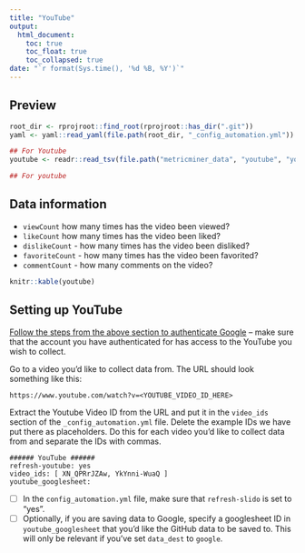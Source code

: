 ```yaml
---
title: "YouTube"
output: 
  html_document:
    toc: true
    toc_float: true
    toc_collapsed: true
date: "`r format(Sys.time(), '%d %B, %Y')`"
---
```


## Preview

```r
root_dir <- rprojroot::find_root(rprojroot::has_dir(".git"))
yaml <- yaml::read_yaml(file.path(root_dir, "_config_automation.yml"))

## For Youtube
youtube <- readr::read_tsv(file.path("metricminer_data", "youtube", "youtube.tsv"))

## For youtube
```

## Data information 

- `viewCount` how many times has the video been viewed?
- `likeCount` how many times has the video been liked?
- `dislikeCount` - how many times has the video been disliked?
- `favoriteCount` - how many times has the video been favorited?
- `commentCount` - how many comments on the video?

```r
knitr::kable(youtube)
```

## Setting up YouTube

[Follow the steps from the above section to authenticate Google](#setting-up-google-authentication) -- make sure that the account you have authenticated for has access to the YouTube you wish to collect.

Go to a video you'd like to collect data from. The URL should look something like this:
```
https://www.youtube.com/watch?v=<YOUTUBE_VIDEO_ID_HERE>
```
Extract the Youtube Video ID from the URL and put it in the `video_ids` section of the `_config_automation.yml` file. Delete the example IDs we have put there as placeholders.
Do this for each video you'd like to collect data from and separate the IDs with commas.

```
###### YouTube ######
refresh-youtube: yes
video_ids: [ XN_QPRrJZAw, YkYnni-WuaQ ]
youtube_googlesheet:
```

- [ ] In the `config_automation.yml` file, make sure that `refresh-slido` is set to "yes".
- [ ] Optionally, if you are saving data to Google, specify a googlesheet ID in `youtube_googlesheet` that you'd like the GitHub data to be saved to. This will only be relevant if you've set `data_dest` to `google`.
